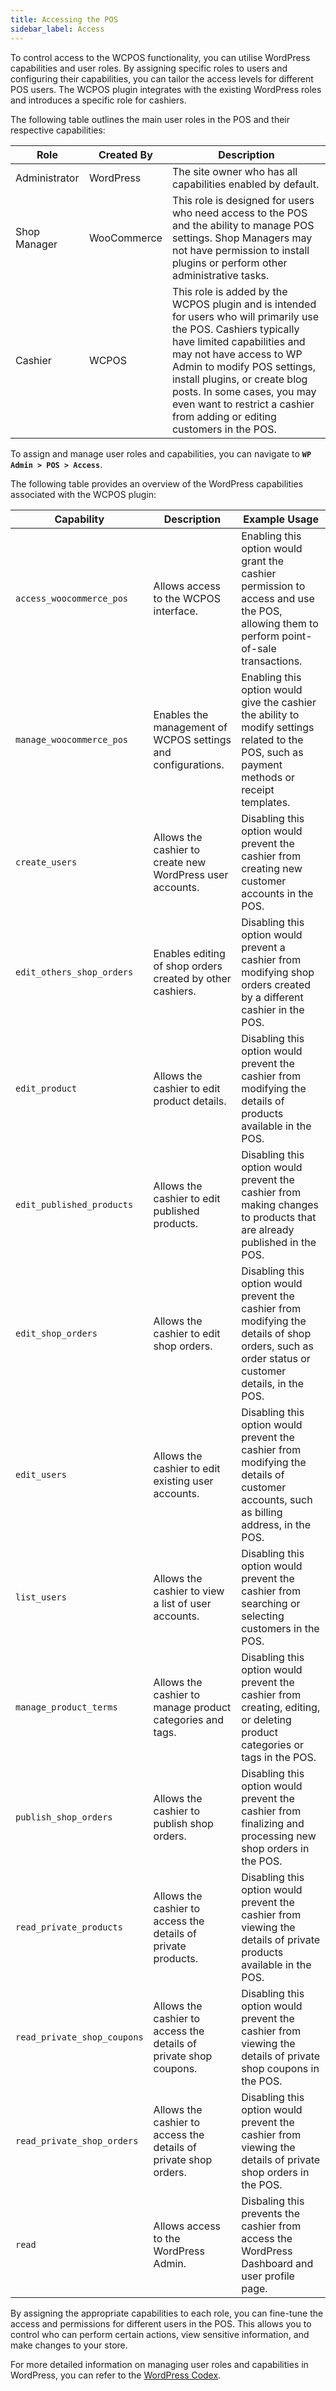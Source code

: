 ```yaml
---
title: Accessing the POS
sidebar_label: Access
---
```


To control access to the WCPOS functionality, you can utilise WordPress capabilities and user roles. By assigning specific roles to users and configuring their capabilities, you can tailor the access levels for different POS users. The WCPOS plugin integrates with the existing WordPress roles and introduces a specific role for cashiers.

The following table outlines the main user roles in the POS and their respective capabilities:

| Role          | Created By      | Description                                                                                                                                                                                                                                                                                                                                                    |
| ------------- | --------------- | -------------------------------------------------------------------------------------------------------------------------------------------------------------------------------------------------------------------------------------------------------------------------------------------------------------------------------------------------------------- |
| Administrator | WordPress       | The site owner who has all capabilities enabled by default.                                                                                                                                                                                                                                                                                                    |
| Shop Manager  | WooCommerce     | This role is designed for users who need access to the POS and the ability to manage POS settings. Shop Managers may not have permission to install plugins or perform other administrative tasks.                                                                                                                                                             |
| Cashier       | WCPOS | This role is added by the WCPOS plugin and is intended for users who will primarily use the POS. Cashiers typically have limited capabilities and may not have access to WP Admin to modify POS settings, install plugins, or create blog posts. In some cases, you may even want to restrict a cashier from adding or editing customers in the POS. |

To assign and manage user roles and capabilities, you can navigate to **`WP Admin > POS > Access`**.

The following table provides an overview of the WordPress capabilities associated with the WCPOS plugin:

| Capability                  | Description                                                            | Example Usage                                                                                                                                    |
| --------------------------- | ---------------------------------------------------------------------- | ------------------------------------------------------------------------------------------------------------------------------------------------ |
| `access_woocommerce_pos`    | Allows access to the WCPOS interface.                        | Enabling this option would grant the cashier permission to access and use the POS, allowing them to perform point-of-sale transactions.          |
| `manage_woocommerce_pos`    | Enables the management of WCPOS settings and configurations. | Enabling this option would give the cashier the ability to modify settings related to the POS, such as payment methods or receipt templates.     |
| `create_users`              | Allows the cashier to create new WordPress user accounts.              | Disabling this option would prevent the cashier from creating new customer accounts in the POS.                                                  |
| `edit_others_shop_orders`   | Enables editing of shop orders created by other cashiers.              | Disabling this option would prevent a cashier from modifying shop orders created by a different cashier in the POS.                              |
| `edit_product`              | Allows the cashier to edit product details.                            | Disabling this option would prevent the cashier from modifying the details of products available in the POS.                                     |
| `edit_published_products`   | Allows the cashier to edit published products.                         | Disabling this option would prevent the cashier from making changes to products that are already published in the POS.                           |
| `edit_shop_orders`          | Allows the cashier to edit shop orders.                                | Disabling this option would prevent the cashier from modifying the details of shop orders, such as order status or customer details, in the POS. |
| `edit_users`                | Allows the cashier to edit existing user accounts.                     | Disabling this option would prevent the cashier from modifying the details of customer accounts, such as billing address, in the POS.            |
| `list_users`                | Allows the cashier to view a list of user accounts.                    | Disabling this option would prevent the cashier from searching or selecting customers in the POS.                                                |
| `manage_product_terms`      | Allows the cashier to manage product categories and tags.              | Disabling this option would prevent the cashier from creating, editing, or deleting product categories or tags in the POS.                       |
| `publish_shop_orders`       | Allows the cashier to publish shop orders.                             | Disabling this option would prevent the cashier from finalizing and processing new shop orders in the POS.                                       |
| `read_private_products`     | Allows the cashier to access the details of private products.          | Disabling this option would prevent the cashier from viewing the details of private products available in the POS.                               |
| `read_private_shop_coupons` | Allows the cashier to access the details of private shop coupons.      | Disabling this option would prevent the cashier from viewing the details of private shop coupons in the POS.                                     |
| `read_private_shop_orders`  | Allows the cashier to access the details of private shop orders.       | Disabling this option would prevent the cashier from viewing the details of private shop orders in the POS.                                      |
| `read`                      | Allows access to the WordPress Admin.                                  | Disbaling this prevents the cashier from access the WordPress Dashboard and user profile page.                                                   |

By assigning the appropriate capabilities to each role, you can fine-tune the access and permissions for different users in the POS. This allows you to control who can perform certain actions, view sensitive information, and make changes to your store.

For more detailed information on managing user roles and capabilities in WordPress, you can refer to the [WordPress Codex](https://codex.wordpress.org/Roles_and_Capabilities).
